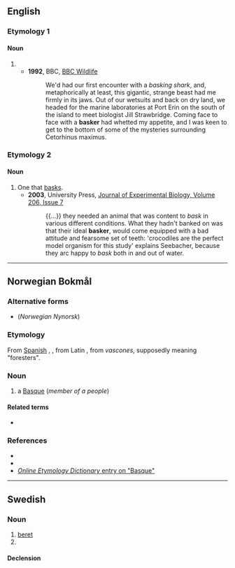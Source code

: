 ==English==

===Etymology 1===

====Noun====
{{en-noun}}

# {{short of|basking shark|lang=en}}
#* '''1992''', BBC, [https://books.google.com/books?id=e-FPAAAAYAAJ&q=%22a+basker%22&dq=%22a+basker%22&hl=en&sa=X&ved=0ahUKEwj6uYzmvebaAhUmjlQKHVuRC1M4ChDoAQgzMAI BBC Wildlife]
#*: We'd had our first encounter with a ''basking shark'', and, metaphorically at least, this gigantic, strange beast had me firmly in its jaws. Out of our wetsuits and back on dry land, we headed for the marine laboratories at Port Erin on the south of the island to meet biologist Jill Strawbridge. Coming face to face with a '''basker''' had whetted my appetite, and I was keen to get to the bottom of some of the mysteries surrounding Cetorhinus maximus.

===Etymology 2===

====Noun====
{{en-noun}}

# One that [[bask]]s.
#* '''2003''', University Press, [https://books.google.com/books?id=f6UTAQAAMAAJ&q=bask+%22basker%22&dq=bask+%22basker%22&hl=en&sa=X&ved=0ahUKEwiB14L2v-baAhWqqVQKHddTCxMQ6AEIUjAI Journal of Experimental Biology, Volume 206, Issue 7]
#*: {{...}} they needed an animal that was content to ''bask'' in various different conditions. What they hadn't banked on was that their ideal '''basker''', would come equipped with a bad attitude and fearsome set of teeth: 'crocodiles are the perfect model organism for this study' explains Seebacher, because they arc happy to ''bask'' both in and out of water.

----

==Norwegian Bokmål==

===Alternative forms===
* {{l|nb|baskar}} (''Norwegian Nynorsk'')

===Etymology===
From [[Spanish]] {{m|es|basco}}, {{m|es|vasco}}, from Latin {{m|la|vasco}}, from ''vascones'', supposedly meaning "foresters".

===Noun===
{{nb-noun-m2}}

# a [[Basque]] (''member of a people'')

====Related terms====
* {{l|nb|baskisk}}

===References===
* {{R:Ordnett}}
* {{R:Dokumentasjonsprosjektet|basker}}
* [http://www.etymonline.com/index.php?search=Basque&searchmode=none ''Online Etymology Dictionary'' entry on "Basque"]

----

==Swedish==

===Noun===
{{sv-noun|c}}

# [[beret]]
# {{sv-noun-form-indef-pl|bask}}

====Declension====
{{sv-noun-irreg-c|basker|baskern|baskrar|baskrarna}}